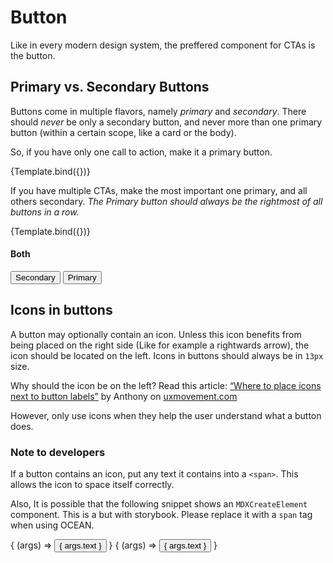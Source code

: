 
<Meta title="MDX/Button" component={Button} />


# Button

Like in every modern design system, the preffered component for CTAs is the button.

## Primary vs. Secondary Buttons

Buttons come in multiple flavors, namely _primary_ and _secondary_. There should _never_ be only a secondary button, and never more than one primary button (within a certain scope, like a card or the body).

So, if you have only one call to action, make it a primary button.

<Canvas>
  <Story
    name="Primary"
    args={{
      primary: true,
      children: "Primary Button",
    }}
  >
    {Template.bind({})}
  </Story>
</Canvas>

<ArgsTable story="Primary" />

If you have multiple CTAs, make the most important one primary, and all others secondary. _The Primary button should always be the rightmost of all buttons in a row._

<Canvas>
  <Story
    name="Secondary"
    args={{
      primary: false,
      children: "Secondary Button",
    }}
  >
    {Template.bind({})}
  </Story>
</Canvas>

<ArgsTable story="Secondary" />

#### Both

<Canvas>
  <Story name="Both">
    <Button>Secondary</Button>
    <Button primary>Primary</Button>
  </Story>
</Canvas>

## Icons in buttons

A button may optionally contain an icon. Unless this icon benefits from being placed on the right side (Like for example a rightwards arrow), the icon should be located on the left. Icons in buttons should always be in `13px` size.

Why should the icon be on the left? Read this article: [“Where to place icons next to button labels”](https://uxmovement.com/buttons/where-to-place-icons-next-to-button-labels/) by Anthony on [uxmovement.com](https://uxmovement.com)

However, only use icons when they help the user understand what a button does.

### Note to developers

If a button contains an icon, put any text it contains into a `<span>`. This allows the icon to space itself correctly.

Also, It is possible that the following snippet shows an `MDXCreateElement` component. This is a but with storybook. Please replace it with a `span` tag when using OCEAN.

<Canvas>
  <Story name="Icon Left" args={{
    primary: false,
    text: "Edit"
  }}>
    { (args) => <Button {...args}><UilEdit size="13"/><span>{ args.text }</span></Button> }
  </Story>
  <Story name="Icon Right" args={{
    primary: true,
    text: "Next"
  }}>
    { (args) => <Button {...args}><span>{ args.text }</span><UilArrowRight size="13"/></Button> }
  </Story>
</Canvas>

<ArgsTable story="Icon Left" />
